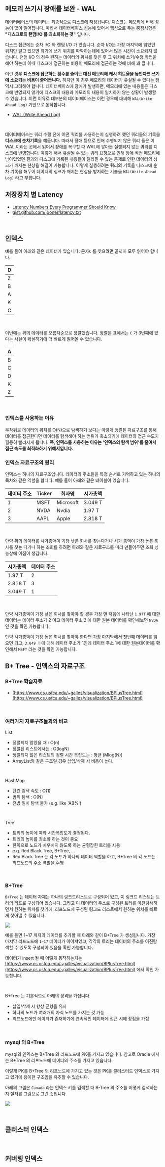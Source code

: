 ## 메모리 쓰기시 장애를 보완 - WAL

데이터베이스의 데이터는 최종적으로 디스크에 저장됩니다. 디스크는 메모리에 비해 성능이 많이 떨어집니다. 따라서 데이터베이스 성능에 있어서 핵심으로 두는 중점사항은 **"디스크로의 랜덤I/O 를 최소화하는 것"** 입니다.<br/>

디스크 접근에는 순차 I/O 와 랜덤 I/O 가 있습니다. 순차 I/O는 가장 마지막에 읽었던 위치만 알고 있으면 되기에 쓰기 위치를 파악하는데에 있어서 많은 시간이 소요되지 않습니다. 랜덤 I/O 의 경우 원하는 데이터의 위치를 찾은 후 그 위치에 쓰기/수정 작업을 해야 하는데 이때 디스크에 접근하는 비용이 메모리에 접근하는 것에 비해 꽤 큽니다.<br/>

이런 경우 **디스크에 접근하는 횟수를 줄이는 대신 메모리에 캐시 히트율을 높인다면 쓰기에 소요되는 비용이 줄어듭니다.** 하지만 이 경우 메모리의 데이터가 유실될 수 있다는 점 역시 고려해야 합니다. 데이터베이스에 장애가 발생하면, 메모리에 있는 내용들은 디스크에 반영되지 않기에 디스크의 내용과 메모리의 내용이 일치하지 않는 상황이 발생할 수 있습니다. 이런 이유로 대부분의 데이터베이스는 이런 경우에 대비해 `WAL(Write Ahead Log)` 기반으로 동작합니다.<br/>



- [WAL (Write Ahead Log)](https://ko.wikipedia.org/wiki/%EB%A1%9C%EA%B7%B8_%EC%84%A0%ED%96%89_%EA%B8%B0%EC%9E%85)

<br/>



데이터베이스는 쿼리 수행 전에 어떤 쿼리를 사용하는지 실행하려 했던 쿼리들의 기록을 **디스크에 순차기록**을 해둡니다. 따라서 장애 등으로 인해 수행되지 않은 쿼리 들은 이 WAL 이라는 곳에서 읽어서 장애를 복구할 때 WAL에 쌓아둔 실행되지 않는 쿼리를 디스크에 반영합니다. 이렇게 해서 유실될 수 있는 쿼리 요청으로 인해 장애 직전 메모리에 남아있었던 결과와 디스크에 기록된 내용들이 달라질 수 있는 문제로 인한 데이터의 싱크가 깨지는 현상을 해결이 가능합니다. 이렇게 실행하려는 쿼리의 기록을 디스크에 순차 기록을 해두어 데이터의 싱크가 깨지는 현상을 방지하는 기술을 `WAL(Write Ahead Log)` 라고 부릅니다. <br/>



## 저장장치 별 Latency

- [Latency Numbers Every Programmer Should Know](https://colin-scott.github.io/personal_website/research/interactive_latency.html)
- [gist.github.com/jboner/latency.txt](https://gist.github.com/jboner/2841832)

<br/>



## 인덱스

예를 들어 아래와 같은 데이터가 있습니다. 문자`C` 를 찾으려면 끝까지 모두 읽어야 합니다.

| D    |
| ---- |
| Z    |
| B    |
| A    |
| K    |
| C    |

<br/>



이번에는 위의 데이터를 오름차순으로 정렬했습니다. 정렬된 표에서는 `C` 가 3번째에 있다는 사실이 확실하기에 더 빠르게 읽어올 수 있습니다.

| A    |
| ---- |
| B    |
| C    |
| D    |
| K    |
| Z    |

<br/>



### 인덱스를 사용하는 이유

무작위로 데이터의 위치를 O(N)으로 탐색하기 보다는 이렇게 정렬된 자료구조를 통해 데이터를 접근한다면 데이터를 탐색해야 하는 범위가 축소되기에 데이터의 접근 속도가 월등히 빨라지게 됩니다. **즉, 인덱스를 사용하는 이유는 '인덱스의 탐색 범위'를 줄여서 접근 속도를 최적화하기 위해서입니다.**<br/>



### 인덱스 자료구조의 원리

인덱스는 하나의 자료구조입니다. 데이터의 주소들을 특정 순서로 기억하고 있는 하나의 목차와 같은 역할을 합니다. 예를 들어 아래와 같은 테이블이 있습니다.<br/>

| 데이터 주소 | Ticker | 회사명    | 시가총액 |
| ----------- | ------ | --------- | -------- |
| 1           | MSFT   | Microsoft | 3.049 T  |
| 2           | NVDA   | Nvdia     | 1.97 T   |
| 3           | AAPL   | Apple     | 2.818 T  |

<br/>

 

만약 위의 데이터를 시가총액이 가장 낮은 회사를 찾는다거나 시가 총액이 가장 높은 회사를 찾는 다거나 하는 조회를 하려면 아래와 같은 자료구조를 미리 만들어두면 조회 성능상에 이점이 생깁니다.

| 시가총액 | 데이터 주소 |
| -------- | ----------- |
| 1.97 T   | 2           |
| 2.818 T  | 3           |
| 3.049 T  | 1           |

<br/>



만약 시가총액이 가장 낮은 회사를 찾아야 할 경우 가장 맨 처음에 나타난 `1.97T` 에 대한 데이터는 데이터 주소가 2 이고 데이터 주소 2 에 대한 원본 데이터를 확인해보면 `NVDA` 인 것을 확인 가능합니다.<br/>



만약 시가총액이 가장 높은 회사를 찾아야 한다면 가장 마지막에서 첫번째 데이터를 읽으면 되고, `3.049 T` 에 대해 데이터 주소가 1인데 데이터 주소 1에 대한 원본데이터를 확인해서 `MSFT` 라는 것을 확인 가능합니다.<br/>



## B+ Tree - 인덱스의 자료구조

### B+Tree 학습자료

- [https://www.cs.usfca.edu/~galles/visualization/BPlusTree.html](https://www.cs.usfca.edu/~galles/visualization/BPlusTree.html)

<br/>



### 여러가지 자료구조들과의 비교

List

- 정렬되지 않았을 때 : O(n)
- 정렬된 리스트에서는 : O(logN)
- 정렬되지 않은 리스트의 정렬 시간 복잡도는 : 평균 (Mlog(N))
- ArrayList와 같은 구조일 경우 삽입/삭제 시 비용이 높다.

<br/>

HashMap

- 단건 검색 속도 : O(1)
- 범위 탐색 : O(N)
- 전방 일치 탐색 불가 (e.g. like 'AB%')

<br/>

Tree

- 트리의 높이에 따라 시간복잡도가 결정된다.
- 트리의 높이를 최소화 하는 것이 중요
- 한쪽으로 노드가 치우치지 않도록 하는 균형잡힌 트리를 사용
- e.g. Red Black Tree, B+Tree, ...
- Red Black Tree 는 각 노드가 하나의 데이터 역할을 하고, B+Tree 의 각 노드는 리프노드의 주소 역할을 수행

<br/>



### B+Tree

`B+Tree` 는 데이터 자체는 하나의 링크드리스트로 구성되어 있고, 이 링크드 리스트는 트리의 리프로 구성되어 있습니다. 그리고 이 데이터의 주소로 구성된 트리를 이진탐색하면서 원하는 위치를 찾기에, 리프노드에 구성된 링크드 리스트에서 원하는 위치를 빠르게 찾아낼 수 있습니다.

![](./img/b-tree/1.png)

예를 들면 1\~17 까지의 데이터를 추가할 때 아래와 같이 B+Tree 가 생성됩니다. 가장 마지막 리프노드에 `1~17` 데이터가 이어져있고, 각각의 트리는 데이터의 주소를 이진탐색할 수 있도록 구성되어 있음을 확인 가능합니다.<br/>

데이터가 insert 될 때 어떻게 동작하는지는 [https://www.cs.usfca.edu/~galles/visualization/BPlusTree.html](https://www.cs.usfca.edu/~galles/visualization/BPlusTree.html) 에서 확인 가능합니다.<br/>

<br/>



B+Tree 는 기본적으로 아래의 성격을 가집니다.

- 삽입/삭제 시 항상 균형을 유지
- 하나의 노드가 여러개의 자식 노드를 가지는 것 가능
- 리프노드에만 데이터가 존재하기에 연속적인 데이터에 접근 시에 장점을 가짐

<br/>



### mysql 의 B+Tree

mysql의 인덱스는 B+Tree 의 리프노드에 PK를 가지고 있습니다. 참고로 Oracle 에서는 B+Tree 의 리프노드에 데이터의 주소를 가지고 있습니다.<br/>

이렇게 PK를 B+Tree 의 리프노드에 가지고 있는 것은 PK를 클러스터드 인덱스로 가지고 있기에 용이한 구조임을 유추할 수 있습니다.<br/>

아래의 그림은 `Canada` 라는 인덱스 키를 검색할 때 B-Tree 의 주소를 어떻게 검색하는지 절차를 그림으로 그린 것입니다.

![](./img/b-tree/2.png)

<br/>

## 클러스터 인덱스

<br/>



## 커버링 인덱스

<br/>





